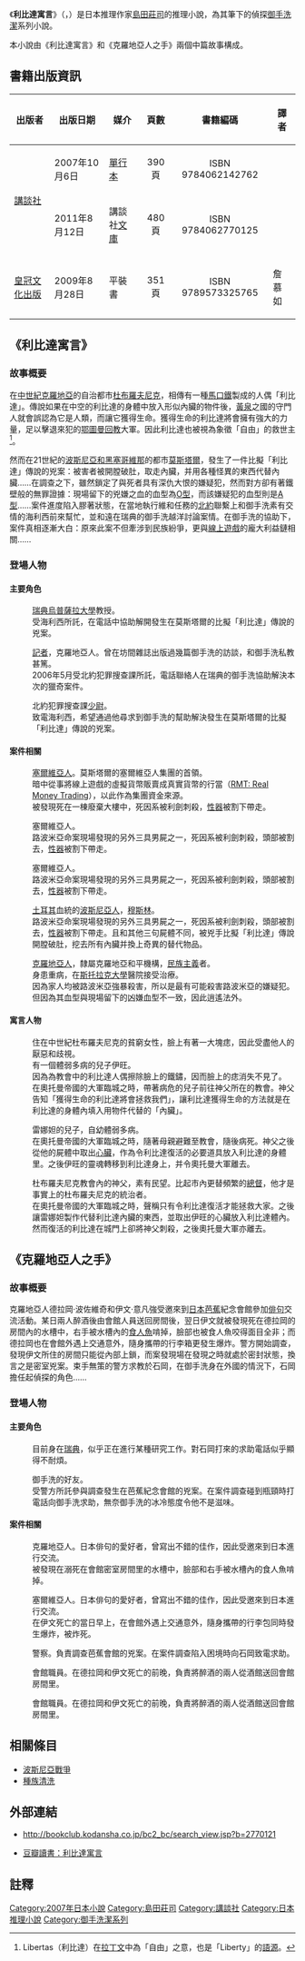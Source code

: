{{unreferenced|time=2014-03-06T05:53:09+00:00}}
{{Pathnav|御手洗潔系列|frame=1}}
{{noteTA
|1=zh-hant:克羅地亞; zh-hans:克罗地亚; zh-tw:克羅埃西亞;
|2=zh-hant:奧托曼; zh-hans:奥斯曼; zh-tw:鄂圖曼;
|3=zh-hant:波斯尼亞和黑塞哥維那; zh-hans:波斯尼亚和黑塞哥维那; zh-tw:波士尼亞與赫塞哥維納;
|4=zh-hant:海利西; zh-hans:海因里希;
|5=zh-hant:藍道夫; zh-hans:兰道夫;
|6=zh-hant:修坦因席爾多; zh-hans:休塔伊奥鲁多;
}}
{{Infobox Book
| name          = '''利比達寓言''' 
| title_orig    = {{lang|ja|リベルタスの寓話}}
| translator    = 
| image         = Riberutasu no Guuwa.jpg
| image_caption = 《利比達寓言》台版封面
| author        = [[島田莊司|島田莊司]]
| illustrator   = 
| cover_artist  = 
| country       = {{JPN}}<br />{{TWN}}
| language      = [[日語|日語]]、[[繁體中文|繁體中文]]
| series        = [[御手洗潔系列|御手洗潔系列]]
| subject       = 
| genre         = [[推理小說|推理小說]]
| publisher     = {{flagicon|Japan}} [[講談社|講談社]]<br />{{flagicon|Taiwan}} [[皇冠文化|皇冠文化]]
| pub_date      = {{flagicon|Japan}} 2007年10月5日 <br />{{flagicon|Taiwan}} 2009年8月31日
| english_pub_date = 
| media_type    = [[單行本|單行本]]
| pages         = {{flagicon|Japan}} 384頁<br />{{flagicon|Taiwan}} 351頁
| isbn          = {{flagicon|Japan}} ISBN 9784062142762<br />{{flagicon|Taiwan}} ISBN 9789573325765
| oclc          = 
| preceded_by   = 
| followed_by   = 
}}
{{Japanese|japanese=リベルタスの寓話|kana=りべるたすのぐうわ|romaji=Riberutasu no Guuwa}}
{{Ruby notice}}
《'''利比達寓言'''》（{{lang-ja|リベルタスの寓話}}，{{lang-en|Allegory of Libertas}}）是日本推理作家[[島田莊司|島田莊司]]的推理小說，為其筆下的偵探[[御手洗潔|御手洗潔]]系列小說。

本小說由《利比達寓言》和《克羅地亞人之手》兩個中篇故事構成。

== 書籍出版資訊 ==
{|style="width: 65%"
|-
! 出版者 !! 出版日期 !! 媒介 !! 頁數 !! 書籍編碼 !! 譯者
|-
| rowspan="2"|{{flagicon|Japan}} [[講談社|講談社]] || 2007年10月6日 || [[單行本|單行本]] || align="center"|390頁 || align="center"|ISBN 9784062142762 ||
|-
| 2011年8月12日 || 講談社[[文庫|文庫]] || align="center"|480頁 || align="center"|ISBN 9784062770125 ||
|-
| {{flagicon|Taiwan}} [[皇冠文化出版有限公司|皇冠文化出版]] || 2009年8月28日 || 平裝書 || align="center"|351頁 || align="center"|ISBN 9789573325765 || 詹慕如
|}

== 《利比達寓言》 ==
=== 故事概要 ===
在[[中世紀|中世紀]][[克羅地亞|克羅地亞]]的自治都市[[杜布羅夫尼克|杜布羅夫尼克]]，相傳有一種[[馬口鐵|馬口鐵]]製成的人偶「利比達」。傳說如果在中空的利比達的身體中放入形似內臟的物件後，[[黃泉|黃泉]]之國的守門人就會誤認為它是人類，而讓它獲得生命。獲得生命的利比達將會擁有強大的力量，足以擊退來犯的[[鄂圖曼|鄂圖曼]][[回教|回教]]大軍。因此利比達也被視為象徵「自由」的救世主<ref>Libertas（利比達）在[[拉丁文|拉丁文]]中為「自由」之意，也是「Liberty」的[[語源|語源]]。</ref>。

然而在21世紀的[[波斯尼亞和黑塞哥維那|波斯尼亞和黑塞哥維那]]的都市[[莫斯塔爾|莫斯塔爾]]，發生了一件比擬「利比達」傳說的兇案：被害者被開膛破肚，取走內臟，并用各種怪異的東西代替內臟……在調查之下，雖然鎖定了與死者具有深仇大恨的嫌疑犯，然而對方卻有著鐵壁般的無罪證據：現場留下的兇嫌之血的血型為[[O型|O型]]，而該嫌疑犯的血型則是[[A型|A型]]……案件進度陷入膠著狀態，在當地執行維和任務的[[北約|北約]]聯繫上和御手洗素有交情的海利西前來幫忙，並和遠在瑞典的御手洗越洋討論案情。在御手洗的協助下，案件真相逐漸大白：原來此案不但牽涉到民族紛爭，更與[[線上遊戲|線上遊戲]]的龐大利益鏈相關……

=== 登場人物 ===
==== 主要角色 ====
; {{nihongo|[[御手洗潔|御手洗 潔]]|ミタライ・キヨシ|Mitarai Kiyoshi}}
: [[瑞典|瑞典]][[烏普薩拉大學|烏普薩拉大學]]教授。
: 受海利西所託，在電話中協助解開發生在莫斯塔爾的比擬「利比達」傳說的兇案。

; {{nihongo|[[海利西·馮·藍道夫·修坦因席爾多|海利西·馮·藍道夫·修坦因席爾多]]|ハインリッヒ・フォン・レーンドルフ・シュタインオルト|Heinrich Von Löhndorf Steinort}}
: [[記者|記者]]，克羅地亞人。曾在坊間雜誌出版過幾篇御手洗的訪談，和御手洗私教甚篤。
: 2006年5月受北約犯罪搜查課所託，電話聯絡人在瑞典的御手洗協助解決本次的獵奇案件。

; {{nihongo|喬治·吉卜林|ジョージ・キップリング|George Kipling}}
: 北約犯罪搜查課[[少尉|少尉]]。
: 致電海利西，希望通過他尋求到御手洗的幫助解決發生在莫斯塔爾的比擬「利比達」傳說的兇案。

==== 案件相關 ====
; {{nihongo|路波米亞·克拉巴希|リュボミール・クラバッシ|Ľubomír Clabassi}}
: [[塞爾維亞人|塞爾維亞人]]。莫斯塔爾的塞爾維亞人集團的首領。
: 暗中從事將線上遊戲的虛擬貨幣販賣成真實貨幣的行當（[[虛擬經濟|RMT: Real Money Trading]]），以此作為集團資金來源。
: 被發現死在一棟廢棄大樓中，死因系被利劍刺殺，[[性器|性器]]被割下帶走。

; {{nihongo|亞多藍·薩多卡魯|ヤドラン・ザドカル|Jadran Zadcal}}
: 塞爾維亞人。
: 路波米亞命案現場發現的另外三具男屍之一，死因系被利劍刺殺，頭部被割去，[[性器|性器]]被割下帶走。

; {{nihongo|波里維·布克法|ボリヴォイ・ブクヴァ|Borivoj Bukva}}
: 塞爾維亞人。
: 路波米亞命案現場發現的另外三具男屍之一，死因系被利劍刺殺，頭部被割去，[[性器|性器]]被割下帶走。

; {{nihongo|貝凱爾<!--·庫魯波 -->|バキル|Bakir }}
: [[土耳其|土耳其]]血統的[[波斯尼亞人|波斯尼亞人]]，[[穆斯林|穆斯林]]。
: 路波米亞命案現場發現的另外三具男屍之一，死因系被利劍刺殺，頭部被割去，[[性器|性器]]被割下帶走。且和其他三句屍體不同，被兇手比擬「利比達」傳說開膛破肚，挖去所有內臟并換上奇異的替代物品。

; {{nihongo|丁科·米利塞維奇|ディンコ・ミリシェヴィッチ|Dinco Milošević}}
: [[克羅地亞人|克羅地亞人]]，隸屬克羅地亞和平機構，[[民族主義|民族主義]]者。
: 身患重病，在[[斯托拉克大學|斯托拉克大學]]醫院接受治療。
: 因為家人均被路波米亞強暴殺害，所以是最有可能殺害路波米亞的嫌疑犯。但因為其血型與現場留下的凶嫌血型不一致，因此逍遙法外。

==== 寓言人物 ====
; {{nihongo|雷娜妲|レナータ|Renata}}
: 住在中世紀杜布羅夫尼克的貧窮女性，臉上有著一大塊痣，因此受盡他人的厭惡和歧視。
: 有一個體弱多病的兒子伊旺。
: 因為為教會中的利比達人偶擦除臉上的鐵鏽，因而臉上的痣消失不見了。
: 在奧托曼帝國的大軍臨城之時，帶著病危的兒子前往神父所在的教會。神父告知「獲得生命的利比達將會拯救我們」，讓利比達獲得生命的方法就是在利比達的身體內填入用物件代替的「內臟」。

; {{nihongo|伊旺|イワン|Ivan}}
: 雷娜妲的兒子，自幼體弱多病。
: 在奧托曼帝國的大軍臨城之時，隨著母親避難至教會，隨後病死。神父之後從他的屍體中取出[[心臟|心臟]]，作為令利比達復活的必要道具放入利比達的身體里。之後伊旺的靈魂轉移到利比達身上，并令奧托曼大軍離去。

; {{nihongo|赫爾沃耶·奇卡多||Hrvoje}}
: 杜布羅夫尼克教會內的神父，素有民望。比起市內更替頻繁的[[總督|總督]]，他才是事實上的杜布羅夫尼克的統治者。
: 在奧托曼帝國的大軍臨城之時，聲稱只有令利比達復活才能拯救大家。之後讓雷娜妲製作代替利比達內臟的東西，並取出伊旺的心臟放入利比達體內。然而復活的利比達在城門上卻將神父刺殺，之後奧托曼大軍亦離去。

== 《克羅地亞人之手》 ==
=== 故事概要 ===
克羅地亞人德拉岡·波佐維奇和伊文·意凡強受邀來到[[日本|日本]][[松尾芭蕉|芭蕉]]紀念會館參加[[俳句|俳句]]交流活動。某日兩人醉酒後由會館人員送回房間後，翌日伊文就被發現死在德拉岡的房間內的水槽中，右手被水槽內的[[食人魚|食人魚]]啃掉，臉部也被食人魚咬得面目全非；而德拉岡也在會館外遇上交通意外，隨身攜帶的行李箱更發生爆炸。警方開始調查，發現伊文所住的房間只能從內部上鎖，而案發現場在發現之時就處於密封狀態，換言之是密室兇案。束手無策的警方求教於石岡，在御手洗身在外國的情況下，石岡擔任起偵探的角色……

=== 登場人物 ===
==== 主要角色 ====
; {{nihongo|御手洗 潔|{{ruby|御手洗|みたらい}} {{ruby|潔|きよし}}|Mitarai Kiyoshi}}
: 目前身在[[瑞典|瑞典]]，似乎正在進行某種研究工作。對石岡打來的求助電話似乎顯得不耐煩。

; {{nihongo|[[石岡和己|石岡 和己]]|{{ruby|石岡|いしおか}} {{ruby|和己|かずみ}}|Ishioka Kazumi}}
: 御手洗的好友。
: 受警方所託參與調查發生在芭蕉紀念會館的兇案。在案件調查碰到瓶頸時打電話向御手洗求助，無奈御手洗的冰冷態度令他不是滋味。

==== 案件相關 ====
; {{nihongo|伊文·意凡強|イヴァン・イヴァンチャン|Ivan Ivanchan}}
: 克羅地亞人。日本俳句的愛好者，曾寫出不錯的佳作，因此受邀來到日本進行交流。
: 被發現在溺死在會館密室房間里的水槽中，臉部和右手被水槽內的食人魚啃掉。

; {{nihongo|德拉岡·波佐維奇|ドラガン・ボジョビッチ|Dragan Bozhovich}}
: 塞爾維亞人。日本俳句的愛好者，曾寫出不錯的佳作，因此受邀來到日本進行交流。
: 在伊文死亡的當日早上，在會館外遇上交通意外，隨身攜帶的行李包同時發生爆炸，被炸死。

; {{nihongo|寄居|{{ruby|寄居|よりい}}|Yorii}}
: 警察。負責調查芭蕉會館的兇案。在案件調查陷入困境時向石岡致電求助。

; {{nihongo|成田|{{ruby|成田|なりた}}|Narita}}
: 會館職員。在德拉岡和伊文死亡的前晚，負責將醉酒的兩人從酒館送回會館房間里。

; {{nihongo|吉田|{{ruby|吉田|よしだ}}|Yoshida}}
: 會館職員。在德拉岡和伊文死亡的前晚，負責將醉酒的兩人從酒館送回會館房間里。

== 相關條目 ==
* [[波斯尼亞戰爭|波斯尼亞戰爭]]
* [[種族清洗|種族清洗]]

== 外部連結 ==
* {{ja}}http://bookclub.kodansha.co.jp/bc2_bc/search_view.jsp?b=2770121{{Wayback|url=http://bookclub.kodansha.co.jp/bc2_bc/search_view.jsp?b=2770121 |date=20140306090012 }}
* {{zh-cn}}[http://book.douban.com/subject/3987297/ 豆瓣讀書：利比達寓言]{{Wayback|url=http://book.douban.com/subject/3987297/ |date=20140306085545 }}

== 註釋 ==
<small>{{reflist}}</small>

{{島田莊司}}
{{DEFAULTSORT: Riberutasu no Guuwa}}
[[Category:2007年日本小說|Category:2007年日本小說]]
[[Category:島田莊司|Category:島田莊司]]
[[Category:講談社|Category:講談社]]
[[Category:日本推理小說|Category:日本推理小說]]
[[Category:御手洗潔系列|Category:御手洗潔系列]]